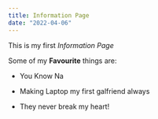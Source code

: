 ```yaml
---
title: Information Page
date: "2022-04-06"
---
```


This is my first *Information Page*

Some of my **Favourite** things are:    

* You Know Na

* Making Laptop my first galfriend always

* They never break my heart!